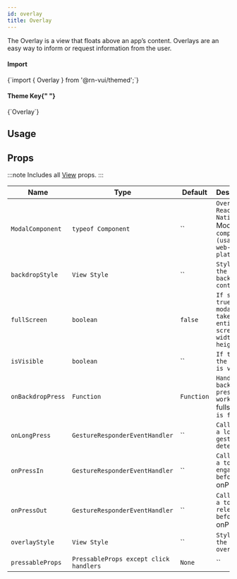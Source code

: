 ```yaml
---
id: overlay
title: Overlay
---
```



<IconsStyle />

The Overlay is a view that floats above an app’s content.
Overlays are an easy way to inform or request information from the user.

<div class="row inline-flex-center">
  <div class="col col--3">
    <h4>Import</h4>
  </div>
  <div class="col col--9">
    <CodeBlock>{`import { Overlay } from '@rn-vui/themed';`}</CodeBlock>
  </div>
  <div class="col col--3">
    <h4>
      Theme Key{" "}
      <a href="../customizing#using-themeprovider">
        <BiInfoCircle />
      </a>
    </h4>
  </div>
  <div class="col col--9">
    <CodeBlock>{`Overlay`}</CodeBlock>
  </div>
</div>

## Usage

<Usage />

## Props

:::note
Includes all [View](https://reactnative.dev/docs/view#props) props.
:::

<div class='table-responsive'>

| Name              | Type                                   | Default    | Description                                                                  |
| ----------------- | -------------------------------------- | ---------- | ---------------------------------------------------------------------------- |
| `ModalComponent`  | `typeof Component`                     | ``         | `Override React Native `Modal` component (usable for web-platform).`         |
| `backdropStyle`   | `View Style`                           | ``         | `Style of the backdrop container.`                                           |
| `fullScreen`      | `boolean`                              | `false`    | `If set to true, the modal will take up the entire screen width and height.` |
| `isVisible`       | `boolean`                              | ``         | `If true, the overlay is visible.`                                           |
| `onBackdropPress` | `Function`                             | `Function` | `Handler for backdrop press (only works when `fullscreen` is false).`        |
| `onLongPress`     | `GestureResponderEventHandler`         | ``         | `Called when a long-tap gesture is detected.`                                |
| `onPressIn`       | `GestureResponderEventHandler`         | ``         | `Called when a touch is engaged before `onPress`.`                           |
| `onPressOut`      | `GestureResponderEventHandler`         | ``         | `Called when a touch is released before `onPress`.`                          |
| `overlayStyle`    | `View Style`                           | ``         | `Style of the actual overlay.`                                               |
| `pressableProps`  | `PressableProps except click handlers` | `None`     | ``                                                                           |

</div>
